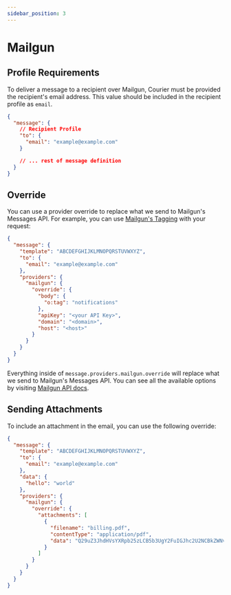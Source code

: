 ```yaml
---
sidebar_position: 3
---
```


# Mailgun

## Profile Requirements

To deliver a message to a recipient over Mailgun, Courier must be provided the recipient's email address. This value should be included in the recipient profile as `email`.

```json title=JSON
{ 
  "message": {
    // Recipient Profile
    "to": {
      "email": "example@example.com"
    }

    // ... rest of message definition
  }
}
```

## Override

You can use a provider override to replace what we send to Mailgun's Messages API. For example, you can use [Mailgun's Tagging](https://documentation.mailgun.com/en/latest/user_manual.html#tagging) with your request:

```json title=JSON
{
  "message": {
    "template": "ABCDEFGHIJKLMNOPQRSTUVWXYZ",
    "to": {
      "email": "example@example.com"
    },
    "providers": {
      "mailgun": {
        "override": {
          "body": {
            "o:tag": "notifications"
          },
          "apiKey": "<your API Key>",
          "domain": "<domain>",
          "host": "<host>"
        }
      }
    }
  }
}
```

Everything inside of `message.providers.mailgun.override` will replace what we send to Mailgun's Messages API. You can see all the available options by visiting [Mailgun API docs](https://documentation.mailgun.com/en/latest/api-sending.html).

## Sending Attachments

To include an attachment in the email, you can use the following override:

```json
{
  "message": {
    "template": "ABCDEFGHIJKLMNOPQRSTUVWXYZ",
    "to": {
      "email": "example@example.com"
    },
    "data": {
      "hello": "world"
    },
    "providers": {
      "mailgun": {
        "override": {
          "attachments": [
            {
              "filename": "billing.pdf",
              "contentType": "application/pdf",
              "data": "Q29uZ3JhdHVsYXRpb25zLCB5b3UgY2FuIGJhc2U2NCBkZWNvZGUh"
            }
          ]
        }
      }
    }
  }
}
```
